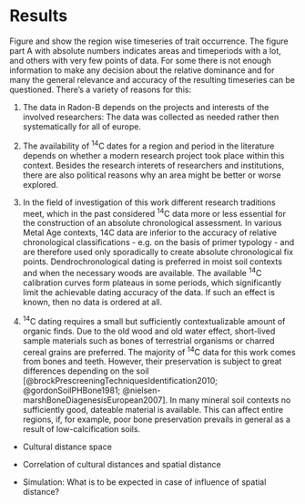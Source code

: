 # Results {#results}

Figure \ref{development_burial_type} and \ref{development_burial_construction} show the region wise timeseries of trait occurrence. The figure part A with absolute numbers indicates areas and timeperiods with a lot, and others with very few points of data. For some there is not enough information to make any decision about the relative dominance and for many the general relevance and accuracy of the resulting timeseries can be questioned. There's a variety of reasons for this:

1. The data in Radon-B depends on the projects and interests of the involved researchers: The data was collected as needed rather then systematically for all of europe.

2. The availability of ^14^C dates for a region and period in the literature depends on whether a modern research project took place within this context. Besides the research interets of researchers and institutions, there are also political reasons why an area might be better or worse explored.

3. In the field of investigation of this work different research traditions meet, which in the past considered ^14^C data more or less essential for the construction of an absolute chronological assessment. In various Metal Age contexts, 14C data are inferior to the accuracy of relative chronological classifications - e.g. on the basis of primer typology - and are therefore used only sporadically to create absolute chronological fix points. Dendrochronological dating is preferred in moist soil contexts and when the necessary woods are available. The available ^14^C calibration curves form plateaus in some periods, which significantly limit the achievable dating accuracy of the data. If such an effect is known, then no data is ordered at all.

4. ^14^C dating requires a small but sufficiently contextualizable amount of organic finds. Due to the old wood and old water effect, short-lived sample materials such as bones of terrestrial organisms or charred cereal grains are preferred. The majority of ^14^C data for this work comes from bones and teeth. However, their preservation is subject to great differences depending on the soil [@brockPrescreeningTechniquesIdentification2010; @gordonSoilPHBone1981; @nielsen-marshBoneDiagenesisEuropean2007]. In many mineral soil contexts no sufficiently good, dateable material is available. This can affect entire regions, if, for example, poor bone preservation prevails in general as a result of low-calcification soils.



- Cultural distance space

- Correlation of cultural distances and spatial distance

- Simulation: What is to be expected in case of influence of spatial distance?
